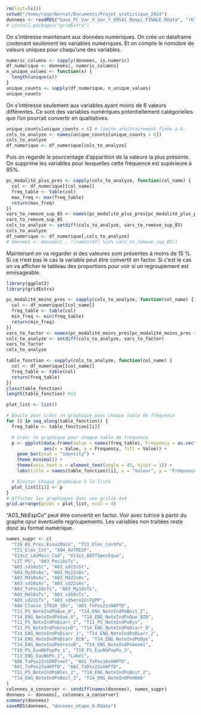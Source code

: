 ```r
rm(list=ls())
setwd("/home/rogerbernat/Documents/Projet_statistique_2024")
donnees <- readRDS("base_PC_Var_X_Var_Y_ENSAI_Respi_FINALE.RData", "rb")
# install.packages("gridExtra")
```

On s'intéresse maintenant aux données numériques.
On crée un dataframe contenant seulement les variables numériques.
Et on compte le nomobre de valeurs uniques pour chaqu'une des variables.
```r
numeric_columns <- sapply(donnees, is.numeric)
df_numerique <- donnees[, numeric_columns]
n_unique_values <- function(x) {
  length(unique(x))
}
unique_counts <- sapply(df_numerique, n_unique_values)
unique_counts
```

On s'intéresse seulement aux variables ayant moins de 6 valeurs différentes.
Ce sont des variables numériques potentiellement catégorielles que l'on pourrait convertir en qualitatives.

```r
unique_counts[unique_counts < 6] # limite arbitrairement fixée à 6.
cols_to_analyze <- names(unique_counts[unique_counts < 6])
cols_to_analyze
df_numerique <- df_numerique[cols_to_analyze]
```

Puis on regarde le pourcentage d'apparition de la valeure la plus présente.
On supprime les variables pour lesquelles cette fréquence est supérieure à 85%.
```r
pc_modalité_plus_pres <- sapply(cols_to_analyze, function(col_name) {
  col <- df_numerique[[col_name]]
  freq_table <- table(col)
  max_freq <- max(freq_table)
  return(max_freq)
})
vars_to_remove_sup_85 <- names(pc_modalité_plus_pres[pc_modalité_plus_pres >= 85])
vars_to_remove_sup_85
cols_to_analyze <- setdiff(cols_to_analyze, vars_to_remove_sup_85)
cols_to_analyze
df_numerique <- df_numerique[,cols_to_analyze]
# donnees <- donnees[ , !(names(df) %in% vars_to_remove_sup_85)]

```

Maintenant on va regarder si des valeures sont présentes à moins de 15 %.
Si ce n'est pas le cas la variable peut être convertit en factor.
Si c'est le cas on va afficher le tableau des proportions pour voir si un regroupement est envisageable.

```r

library(ggplot2)
library(gridExtra)

pc_modalité_moins_pres <- sapply(cols_to_analyze, function(col_name) {
  col <- df_numerique[[col_name]]
  freq_table <- table(col)
  min_freq <- min(freq_table)
  return(min_freq)
})
vars_to_factor <- names(pc_modalité_moins_pres[pc_modalité_moins_pres > 15])
cols_to_analyze <- setdiff(cols_to_analyze, vars_to_factor)
vars_to_factor
cols_to_analyze

table_fonction <- sapply(cols_to_analyze, function(col_name) {
  col <- df_numerique[[col_name]]
  freq_table <- table(col)
  return(freq_table)
})
class(table_fonction)
length(table_fonction) #13

plot_list <- list()

# Boucle pour créer un graphique pour chaque table de fréquence
for (i in seq_along(table_fonction)) {
  freq_table <- table_fonction[[i]]

  # Créer le graphique pour chaque table de fréquence
  p <- ggplot(data.frame(Value = names(freq_table), Frequency = as.vector(freq_table)),
              aes(x = Value, y = Frequency, fill = Value)) +
    geom_bar(stat = "identity") +
    theme_minimal() +
    theme(axis.text.x = element_text(angle = 45, hjust = 1)) +
    labs(title = names(table_fonction)[i], x = "Valeur", y = "Fréquence")

  # Ajouter chaque graphique à la liste
  plot_list[[i]] <- p
}
# Afficher les graphiques dans une grille 4x4
grid.arrange(grobs = plot_list, ncol = 4)
```

"A03_NbEspCo" peut être convertit en factor.
Voir avec tutrice à partir du graphe opur éventuelle regroupements.
Les variables non traitées reste donc au format numérique.
```r
names_suppr <- c(
  "T16_BS_Pres.EssuiMain", "T21_Elev_ContPo",
  "T21_Elev_Cot", "X04_AUTRESP",
  "X13x2_LAVMain_Cad", "X13x2_BOTTSpecEqua",
  "LIT_PS", "A03_Pos10sTs",
  "A03_sd10sSt", "A03_sd22sSt",
  "A03_My10sAs", "A03_My22sAs",
  "A03_Md10sAs", "A03_Md22sAs",
  "A03_sd10sAs", "A03_sd22sAs",
  "A03_TxPos10sTs", "A03_My10sTs",
  "A03_Md10sTs", "A03_sd10sTs",
  "A03_sd22sTs", "A03_sdSero22sTgPP",
  "A08_Classe_1TO10_10s", "A01_TxPos22sHAPTO",
  "T11_PS_NoteIndPoQue_0", "T14_ENG_NoteIndPoBoit_2",
  "T14_ENG_NoteIndPoQue_0", "T14_ENG_NoteIndPoQue_BIN",
  "T11_PS_NoteIndPoDiarr_2", "T11_PS_NoteIndPoDys",
  "T11_PS_NoteIndPoGroinD", "T14_ENG_NoteIndPoDiarr_0",
  "T14_ENG_NoteIndPoDiarr_1", "T14_ENG_NoteIndPoDiarr_2",
  "T14_ENG_NoteIndPoDiarr_BIN", "T14_ENG_NoteIndPoDys",
  "T14_ENG_NoteIndPoGroinD", "T14_ENG_NoteIndPoAnémi",
  "T10_PS_EauNbPopPo_1", "T10_PS_EauNbPopPo_3",
  "T13_ENG_EauNbPo_1", "Label",
  "A06_TxPos22sSDRPreel", "A01_TxPos10sHAPTO",
  "A01_TxPos22sHAPTO", "A01_TxDtx22sHAPTO",
  "T11_PS_NoteIndPoBles_2", "T14_ENG_NoteIndPoBoit_2",
  "T14_ENG_NoteIndPoBoit_2", "T14_ENG_NoteIndPoHOmb"
)
colonnes_a_conserver <- setdiff(names(donnees), names_suppr)
donnees <- donnees[, colonnes_a_conserver]
summary(donnees)
saveRDS(donnees, "donnees_etape_0.Rdata")
```